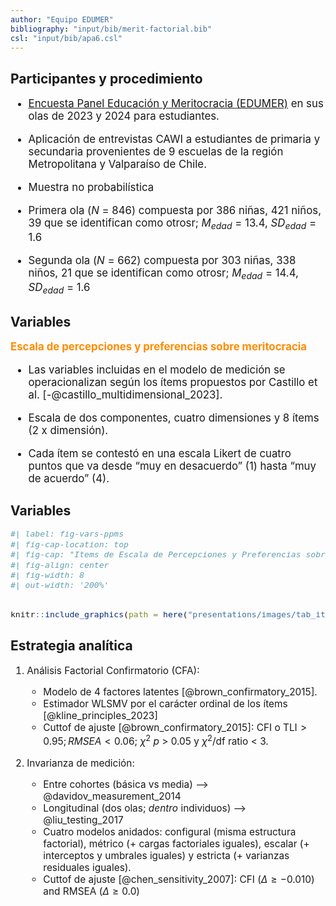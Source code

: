```yaml
---
author: "Equipo EDUMER"
bibliography: "input/bib/merit-factorial.bib"
csl: "input/bib/apa6.csl"
---
```


## Participantes y procedimiento

::: {.incremental .highlight-last style="font-size: 120%;"}

- [Encuesta Panel Educación y Meritocracia (EDUMER)](https://github.com/educacion-meritocracia/edumer-data) en sus olas de 2023 y 2024 para estudiantes.

- Aplicación de entrevistas CAWI a estudiantes de primaria y secundaria
provenientes de 9 escuelas de la región Metropolitana y Valparaíso de Chile.

- Muestra no probabilística

- Primera ola (_N_ = 846) compuesta por 386 niñas, 421 niños, 39 que se identifican como otrosr; $M_{edad}$ = 13.4, $SD_{edad}$ = 1.6

- Segunda ola (_N_ = 662) compuesta por 303 niñas, 338 niños, 21 que se identifican como otrosr; $M_{edad}$ = 14.4, $SD_{edad}$ = 1.6

:::

## Variables
::: {.incremental .highlight-last style="font-size: 120%;"}


**<span style="color:darkorange">Escala de percepciones y preferencias sobre meritocracia**</font>

- Las variables incluidas en el modelo de medición se operacionalizan según los ítems propuestos por Castillo et al. [-@castillo_multidimensional_2023].

- Escala de dos componentes, cuatro dimensiones y 8 ítems (2 x dimensión).

- Cada ítem se contestó en una escala Likert de cuatro puntos que va desde “muy en desacuerdo” (1) hasta “muy de acuerdo” (4).

::: 

## Variables

::: {style="font-size: 110%;"}

```r
#| label: fig-vars-ppms
#| fig-cap-location: top
#| fig-cap: "Items de Escala de Percepciones y Preferencias sobre Meritocracia"
#| fig-align: center
#| fig-width: 8
#| out-width: '200%'


knitr::include_graphics(path = here("presentations/images/tab_items.png"))

```
::: 


## Estrategia analítica

::: {.incremental .highlight-last style="font-size: 110%;"}

1. Análisis Factorial Confirmatorio (CFA):

    * Modelo de 4 factores latentes [@brown_confirmatory_2015].
    * Estimador WLSMV por el carácter ordinal de los ítems [@kline_principles_2023]
     * Cuttof de ajuste [@brown_confirmatory_2015]: $\text{CFI o TLI} > 0.95;RMSEA< 0.06$; $\chi^2$  $p$ > 0.05 y $\chi^2$/df ratio < 3.
  
2. Invarianza de medición:

    * Entre cohortes (básica vs media) --> @davidov_measurement_2014
    * Longitudinal (dos olas; _dentro_ individuos) --> @liu_testing_2017
    * Cuatro modelos anidados: configural (misma estructura factorial), métrico (+ cargas factoriales iguales), escalar (+ interceptos y umbrales iguales) y estricta (+ varianzas residuales iguales).
    * Cuttof de ajuste [@chen_sensitivity_2007]: CFI ($\Delta \geq -0.010$) and RMSEA ($\Delta \geq 0.0$)

:::
